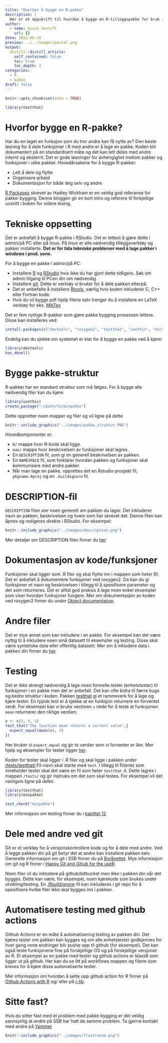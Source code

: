 ```yaml
---
title: "Hvordan å bygge en R-pakke"
description: |
  Her er et oppskrift til hvordan å bygge en R-tilleggspakke for bruk i SSB.
author:
  - name: Susie Jentoft
    url: {}
date: 2022-06-10
preview: ../../images/postal.png
output:
  distill::distill_article:
    self_contained: false
    toc: true
    toc_depth: 3
categories:
  - R
  - pakke
draft: false
---
```



```r
knitr::opts_chunk$set(echo = TRUE)

library(testthat)
```

# Hvorfor bygge en R-pakke?
Har du en laget en funksjon som du tror andre kan få nytte av? Den beste løsning for å dele funksjoner i R med andre er å lage en pakke. Koden blir dokumentert på en standardisert måte og det kan lett deles med andre internt og eksternt. Det er gode løsninger for avhengighet mellom pakker og funksjoner i ulike pakker. Hovedårsakene for å bygge R-pakker:

* Lett å dele og flytte
* Organisere arbeid
* Dokumentasjon for både deg selv og andre

[R Packages](https://r-pkgs.org/index.html) skrevet av Hadley Wickham er en veldig god referanse for pakke-bygging. Denne bloggen gir en kort intro og referere til forkjellige uvsnitt i boken for videre lesing.


# Tekniske oppsetting
Det er anbefalt å bygge R-pakke i RStudio. Det er lettest å gjøre dette i admin/på PC eller på linux. På linux er alle nødvendig tilleggsverktøy og pakker installerte. **Det er for tida tekniske problemer med å lage pakker i windows i prod. sone.**  

For å bygge en pakke i admin/på PC:

 - Installere [R](https://www.r-project.org/) og [RStudio](https://www.rstudio.com/products/rstudio/) hvis ikke du har gjort dette tidligere. Søk om admin tilgang til PCen din om nødvendig. 
 - Installere [git](https://git-scm.com/). Dette er verktøy vi bruker for å dele pakken etterpå. 
 - Det er anbefalte å installere [Rtools](https://cran.r-project.org/bin/windows/Rtools/rtools40.html), særlig hvis koden inkluderer C, C++ eller Fortran kode.
 - Hvis du vil bygge pdf-hjelp filene selv trenger du å installere en LaTeX verktøy for eks. [MikTex](https://miktex.org/download)

Det er fem nyttige R-pakker som gjøre pakke bygging prosessen lettere. Disse kan installeres ved:

```r
install.packages(c("devtools", "roxygen2", "testthat", "usethis", "knitr"))
```

Endelig kan du sjekke om systemet er klar for å bygge en pakke ved å kjøre:

```r
library(devtools)
has_devel()
```


# Bygge pakke-struktur
R-pakker har en standard struktur som må følges. For å bygge alle nødvendig filer kan du kjøre:

```r
library(usethis)
create_package("~/path/to/minpakke")
```

Dette  oppretter noen mapper og filer og vil ligne på dette

```r
knitr::include_graphics("../images/pakke_struktur.PNG")
```

Hovedkomponenter er:

 - `R/`  mappe hvor R-kode skal ligge.
 - `man/`  mappe hvor beskrivelsen av funksjoner skal lagres.
 - En `DESCRIPTION` fil, som gi en generell beskrivelsen av pakken.
 - En `NAMESPACE` fil, som forklarer hvordan pakken og funksjoner skal kommunisere med andre pakker.
 - Når man lage en pakke, opprettes det en Rstudio prosjekt fil, `pkgname.Rproj` og en `.buildignore` fil.

# DESCRIPTION-fil
`DESCRIPTION` filen sier noen generelt om pakken du lager. Det inkluderer navn av pakken, beskrivelsen og hvem som har skrevet det. Denne filen kan åpnes og redigeres direkte i RStudio. For eksempel:

```r
knitr::include_graphics("../images/description.png")
```

Mer detaljer om DESCRIPTION filen finner du [her](https://r-pkgs.org/description.html) 


# Dokumentasjon av kode/funksjoner
Funksjoner skal ligger som .R filer og skal flytte inn i mappen som heter R/. Det er anbefalt å dokumentere funksjoner ved roxygen2. Da kan du gi funksjoner et navn og beskrivelsen i tillegg til å spesifisere parameter og det som returneres. Det er alltid god praksis å lage noen enkel eksempler som viser hvordan funksjoner fungere. Mer om dokumentasjon av koden ved roxygen2 finner du under [Object documentation](https://r-pkgs.org/man.html).

# Andre filer
Det er mye annet som kan inkludere i en pakke. For eksempel kan det være nyttig til å inkludere noen små datasett til eksempler og testing. Disse skal være syntetiske data eller offentlig datasett. Mer om å inkludere data i pakken din finner du [her](https://r-pkgs.org/data.html).


# Testing
Det er ikke strengt nødvendig å lage noen formelle tester (enhetstester) til funksjoner i en pakke men det er anbefalt. Det kan ofte bidra til færre bugs og bedre struktur i koden. Pakken [testthat](https://testthat.r-lib.org) gi et rammeverk for å lage og kjøre tester. En typisk test er å sjekke at en funksjon returnere en forventet verdi. For eksempel kan vi bruke vectoren `x` nede for å teste at funksjonen `mean` returnerer den riktige verdien:

```r
x <- c(3, 4, 5)
test_that("The function mean returns a correct value",{
  expect_equal(mean(x), 4)
})
```

Her bruker vi `expect_equal` og gir to verdier som vi forventer er like. Mer hjelp og eksempler for tester ligger [her](https://r-pkgs.org/tests.html#expectations).

Koden for tester skal ligger i .R filer og skal ligge i pakken under [/tests/testthat/](https://r-pkgs.org/tests.html#test-organisation).Fil-navn skal starte med `test`. I tillegg til fil(ene) som inneholder tester skal det være en fil som heter `testthat.R`. Dette lagres i mappen `/tests/` og gir instruks om det som skal testes. For eksempel vil det vanligvis ligne på dette:


```r
library(testthat)
library(minpakke)

test_check("minpakke")
```

Mer informajson om testing finner du i [kapittel 12](https://r-pkgs.org/tests.html).


# Dele med andre ved git
Git er et verktøy for å versjonskontrollere kode og for å dele med andre. Ved å legge pakken din på git betyr det at andre kan installere pakken selv. Generelle informasjon om git i SSB finner du på [Byrånettet](https://ssbno.sharepoint.com/sites/Kompetanseogutvikling/SitePages/Git-i-SSB.aspx). Mye informasjon om git og R finner i [Happy Git and Gihub for the useR](https://happygitwithr.com/index.html).

Noen filer vil du inkludere på github/bitbucket men ikke i pakken din når det bygges. Dette kan være, for eksempel, noen kjørekode som brukes under utvikling/testing. En 
[.Rbuildignore](https://r-pkgs.org/package-structure-state.html?q=buildignore#rbuildignore)-fil kan inkluderes i git repo for å spesifisere hvilke filer ikke skal  bygges inn i pakken.


# Automatisere testing med github actions
Github Actions er en måte å automatisering testing av pakken din. Det kjøres tester om pakken kan bygges og om alle enhetstester godkjennes for hver gang none endringer blir pushe opp til github (for eksempel). Det kan også teste funksjonene fine på forskjellige OS og på forskjellige versjoner av R. Et eksempel av en pakke med tester og github actions er klassR som ligger ut på github. Her kan du se litt på workflows mappen og filene som kreves for å kjøre disse automatiserte tester. 

Mer informasjon om hvordan å sette opp github action for R finner på [Github Actions with R](https://orchid00.github.io/actions_sandbox/index.html#what-are-github-actions) og/ eller på [r-lib](https://github.com/r-lib/actions).


# Sitte fast?
Hvis du sitter fast med et problem med pakke bygging er det veldig sannsynlig at andre på SSB har hatt de samme problem. Ta gjerne kontakt med andre på [Yammer](https://www.yammer.com/ssb.no/#/threads/inGroup?type=in_group&feedId=9481952) 

```r
knitr::include_graphics("../images/frustrated.png")
```
